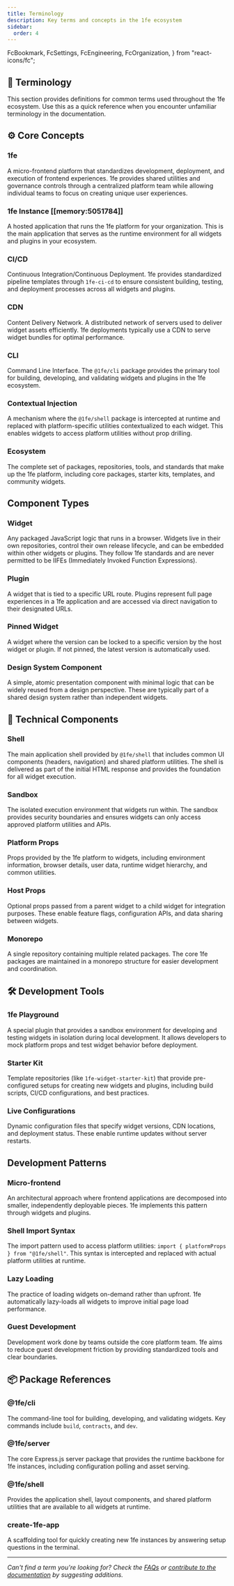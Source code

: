 ```yaml
---
title: Terminology
description: Key terms and concepts in the 1fe ecosystem
sidebar:
  order: 4
---
```


  FcBookmark,
  FcSettings,
  FcEngineering,
  FcOrganization,
} from "react-icons/fc";

## 📖 Terminology

This section provides definitions for common terms used throughout the 1fe ecosystem. Use this as a quick reference when you encounter unfamiliar terminology in the documentation.

## ⚙️ Core Concepts

### 1fe

A micro-frontend platform that standardizes development, deployment, and execution of frontend experiences. 1fe provides shared utilities and governance controls through a centralized platform team while allowing individual teams to focus on creating unique user experiences.

### 1fe Instance [[memory:5051784]]

A hosted application that runs the 1fe platform for your organization. This is the main application that serves as the runtime environment for all widgets and plugins in your ecosystem.

### CI/CD

Continuous Integration/Continuous Deployment. 1fe provides standardized pipeline templates through `1fe-ci-cd` to ensure consistent building, testing, and deployment processes across all widgets and plugins.

### CDN

Content Delivery Network. A distributed network of servers used to deliver widget assets efficiently. 1fe deployments typically use a CDN to serve widget bundles for optimal performance.

### CLI

Command Line Interface. The `@1fe/cli` package provides the primary tool for building, developing, and validating widgets and plugins in the 1fe ecosystem.

### Contextual Injection

A mechanism where the `@1fe/shell` package is intercepted at runtime and replaced with platform-specific utilities contextualized to each widget. This enables widgets to access platform utilities without prop drilling.

### Ecosystem

The complete set of packages, repositories, tools, and standards that make up the 1fe platform, including core packages, starter kits, templates, and community widgets.

## Component Types

### Widget

Any packaged JavaScript logic that runs in a browser. Widgets live in their own repositories, control their own release lifecycle, and can be embedded within other widgets or plugins. They follow 1fe standards and are never permitted to be IIFEs (Immediately Invoked Function Expressions).

### Plugin

A widget that is tied to a specific URL route. Plugins represent full page experiences in a 1fe application and are accessed via direct navigation to their designated URLs.

### Pinned Widget

A widget where the version can be locked to a specific version by the host widget or plugin. If not pinned, the latest version is automatically used.

### Design System Component

A simple, atomic presentation component with minimal logic that can be widely reused from a design perspective. These are typically part of a shared design system rather than independent widgets.

## 🔧 Technical Components

### Shell

The main application shell provided by `@1fe/shell` that includes common UI components (headers, navigation) and shared platform utilities. The shell is delivered as part of the initial HTML response and provides the foundation for all widget execution.

### Sandbox

The isolated execution environment that widgets run within. The sandbox provides security boundaries and ensures widgets can only access approved platform utilities and APIs.

### Platform Props

Props provided by the 1fe platform to widgets, including environment information, browser details, user data, runtime widget hierarchy, and common utilities.

### Host Props

Optional props passed from a parent widget to a child widget for integration purposes. These enable feature flags, configuration APIs, and data sharing between widgets.

### Monorepo

A single repository containing multiple related packages. The core 1fe packages are maintained in a monorepo structure for easier development and coordination.

## 🛠️ Development Tools

### 1fe Playground

A special plugin that provides a sandbox environment for developing and testing widgets in isolation during local development. It allows developers to mock platform props and test widget behavior before deployment.

### Starter Kit

Template repositories (like `1fe-widget-starter-kit`) that provide pre-configured setups for creating new widgets and plugins, including build scripts, CI/CD configurations, and best practices.

### Live Configurations

Dynamic configuration files that specify widget versions, CDN locations, and deployment status. These enable runtime updates without server restarts.

## Development Patterns

### Micro-frontend

An architectural approach where frontend applications are decomposed into smaller, independently deployable pieces. 1fe implements this pattern through widgets and plugins.

### Shell Import Syntax

The import pattern used to access platform utilities: `import { platformProps } from "@1fe/shell"`. This syntax is intercepted and replaced with actual platform utilities at runtime.

### Lazy Loading

The practice of loading widgets on-demand rather than upfront. 1fe automatically lazy-loads all widgets to improve initial page load performance.

### Guest Development

Development work done by teams outside the core platform team. 1fe aims to reduce guest development friction by providing standardized tools and clear boundaries.

## 📦 Package References

### @1fe/cli

The command-line tool for building, developing, and validating widgets. Key commands include `build`, `contracts`, and `dev`.

### @1fe/server

The core Express.js server package that provides the runtime backbone for 1fe instances, including configuration polling and asset serving.

### @1fe/shell

Provides the application shell, layout components, and shared platform utilities that are available to all widgets at runtime.

### create-1fe-app

A scaffolding tool for quickly creating new 1fe instances by answering setup questions in the terminal.

---

_Can't find a term you're looking for? Check the [FAQs](/main-concepts/faqs/) or [contribute to the documentation](https://github.com/docusign/1fe-docs) by suggesting additions._
